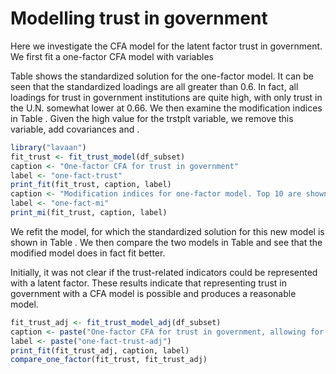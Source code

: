 # Modelling trust in government

Here we investigate the CFA model for the latent factor trust in government.
We first fit a one-factor CFA model with variables 
\begin{verbatim}
gov_trust =~ trstprl + trstprt + trstplt  + trstep + trstun
\end{verbatim}
Table \ref{tab:one-fact-trust} shows the standardized solution for the one-factor model. It can be seen that the standardized loadings are all greater than $0.6$. In fact, all loadings for trust in government institutions are quite high, with only trust in the U.N. somewhat lower at $0.66$. We then examine the modification indices in Table \ref{tab:one-fact-mi}. Given the
high value for the trstplt variable, we remove this variable, add covariances \verb+trstep ~~ trstun+
and \verb+trstprl ~~ trstep+. 
```r
library("lavaan")
fit_trust <- fit_trust_model(df_subset)
caption <- "One-factor CFA for trust in government"
label <- "one-fact-trust"
print_fit(fit_trust, caption, label)
caption <- "Modification indices for one-factor model. Top 10 are shown."
label <- "one-fact-mi"
print_mi(fit_trust, caption, label)
```
We refit the model, for which the standardized solution
for this new model is shown in Table \ref{tab:one-fact-trust-adj}. We then compare
the two models in Table \ref{tab:one-fact-compare} and see that the modified model
does in fact fit better.

Initially, it was not clear if the trust-related indicators could be represented 
with a latent factor. These results indicate that representing trust in government with a CFA model 
is possible and produces a reasonable model.
```r
fit_trust_adj <- fit_trust_model_adj(df_subset)
caption <- paste("One-factor CFA for trust in government, allowing for residual covariances")
label <- paste("one-fact-trust-adj")
print_fit(fit_trust_adj, caption, label)
compare_one_factor(fit_trust, fit_trust_adj)
```